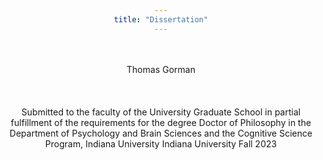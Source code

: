 ```yaml
---
title: "Dissertation"
---
```


<style>
  body {
    text-align: center;
  }
</style>


\
\
Thomas Gorman
\
\
\
\
Submitted to the faculty of the University Graduate School in partial fulfillment of the
requirements for the degree Doctor of Philosophy in the Department of Psychology and Brain
Sciences and the Cognitive Science Program, Indiana University
Indiana University
Fall 2023